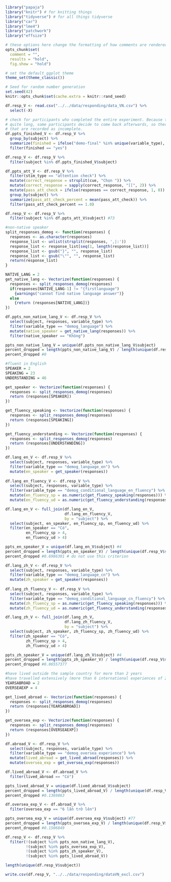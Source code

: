 
```r
library("papaja")
library("knitr") # for knitting things
library("tidyverse") # for all things tidyverse
library("car")
library("lme4")
library("patchwork")
library("effsize")

# these options here change the formatting of how comments are rendered
opts_chunk$set(
  comment = "",
  results = "hold",
  fig.show = "hold")

# set the default ggplot theme 
theme_set(theme_classic())
```

```r
# Seed for random number generation
set.seed(42)
knitr::opts_chunk$set(cache.extra = knitr::rand_seed)
```

```r
df.resp_V <- read.csv("../../data/responding/data_VN.csv") %>%
  select(-X)

# check for participants who completed the entire experiment. Because the experiment is
# quite long, some participants decide to come back afterwards, so there are a few files
# that are recorded as incomplete. 
df.ppts_finished_V <- df.resp_V %>% 
  group_by(subject) %>%
  summarize(finished = ifelse("demo-final" %in% unique(variable_type), "yes", "no")) %>%
  filter(finished == "yes")

df.resp_V <- df.resp_V %>%
  filter(subject %in% df.ppts_finished_V$subject) 

df.ppts_att_V <- df.resp_V %>%
  filter(stim_type == "attention check") %>%
  mutate(correct_response = strsplit(cue, "Chọn ")) %>%
  mutate(correct_response = sapply(correct_response, "[[", 2)) %>%
  mutate(pass_att_check = ifelse(responses == correct_response, 1, 0)) %>%
  group_by(subject) %>%
  summarize(pass_att_check_percent = mean(pass_att_check)) %>%
  filter(pass_att_check_percent == 1.0)

df.resp_V <- df.resp_V %>%
  filter(subject %in% df.ppts_att_V$subject) #73
```

```r
#non-native speaker
split_responses_demog <- function(responses) {
  responses <- as.character(responses)
  response_list <- unlist(strsplit(responses, ',|:'))
  response_list <- response_list[seq(1, length(response_list))]
  response_list <- gsub("}", "", response_list)
  response_list <- gsub("\"", "", response_list)
  return(response_list)
}

NATIVE_LANG = 2
get_native_lang <- Vectorize(function(responses) {
  responses <- split_responses_demog(responses)
  if(responses[NATIVE_LANG-1] != "{firstlanguage") 
    {warnings("cannot find native language answer")}
  else
    {return (responses[NATIVE_LANG])}
})

df.ppts_non_native_lang_V <- df.resp_V %>%
  select(subject, responses, variable_type) %>%
  filter(variable_type == "demog_language") %>%
  mutate(native_speaker = get_native_lang(responses)) %>%
  filter(native_speaker == "Không")

ppts_non_native_lang_V = unique(df.ppts_non_native_lang_V$subject)
percent_dropped = length(ppts_non_native_lang_V) / length(unique(df.resp_V$subject))
percent_dropped #0

#fluent in English
SPEAKER = 2
SPEAKING = 23
UNDERSTANDING = 46

get_speaker <- Vectorize(function(responses) {
  responses <- split_responses_demog(responses)
  return (responses[SPEAKER])
})

get_fluency_speaking <- Vectorize(function(responses) {
  responses <- split_responses_demog(responses)
  return (responses[SPEAKING])
})

get_fluency_understanding <- Vectorize(function(responses) {
  responses <- split_responses_demog(responses)
  return (responses[UNDERSTANDING])
})

df.lang_en_V <- df.resp_V %>%
  select(subject, responses, variable_type) %>%
  filter(variable_type == "demog_language_en") %>%
  mutate(en_speaker = get_speaker(responses))
  
df.lang_en_fluency_V <- df.resp_V %>%
  select(subject, responses, variable_type) %>%
  filter(variable_type == "demog_conditional_language_en_fluency") %>%
  mutate(en_fluency_sp = as.numeric(get_fluency_speaking(responses))) %>%
  mutate(en_fluency_ud = as.numeric(get_fluency_understanding(responses)))

df.lang_en_V <- full_join(df.lang_en_V, 
                          df.lang_en_fluency_V, 
                          by = "subject") %>%
  select(subject, en_speaker, en_fluency_sp, en_fluency_ud) %>%
  filter(en_speaker == "Có",
         en_fluency_sp > 4, 
         en_fluency_ud > 4)

ppts_en_speaker_V = unique(df.lang_en_V$subject) #4
percent_dropped = length(ppts_en_speaker_V) / length(unique(df.resp_V$subject))
percent_dropped #0.6986301 # do not use this criterion

df.lang_zh_V <- df.resp_V %>%
  select(subject, responses, variable_type) %>%
  filter(variable_type == "demog_language_cn") %>%
  mutate(zh_speaker = get_speaker(responses))
  
df.lang_zh_fluency_V <- df.resp_V %>%
  select(subject, responses, variable_type) %>%
  filter(variable_type == "demog_conditional_language_cn_fluency") %>%
  mutate(zh_fluency_sp = as.numeric(get_fluency_speaking(responses))) %>%
  mutate(zh_fluency_ud = as.numeric(get_fluency_understanding(responses)))

df.lang_zh_V <- full_join(df.lang_zh_V, 
                          df.lang_zh_fluency_V, 
                          by = "subject") %>%
  select(subject, zh_speaker, zh_fluency_sp, zh_fluency_ud) %>%
  filter(zh_speaker == "Có",
         zh_fluency_sp > 4, 
         zh_fluency_ud > 4)

ppts_zh_speaker_V = unique(df.lang_zh_V$subject) #4
percent_dropped = length(ppts_zh_speaker_V) / length(unique(df.resp_V$subject))
percent_dropped #0.06557377

#have lived outside the sample country for more than 2 years
#have travelled extensively (more than 6 international experiences of 2 days or longer) 
YEARSABROAD = 2
OVERSEAEXP = 4

get_lived_abroad <- Vectorize(function(responses) {
  responses <- split_responses_demog(responses)
  return (responses[YEARSABROAD])
})

get_oversea_exp <- Vectorize(function(responses) {
  responses <- split_responses_demog(responses)
  return (responses[OVERSEAEXP])
})

df.abroad_V <- df.resp_V %>%
  select(subject, responses, variable_type) %>%
  filter(variable_type == "demog_oversea_experience") %>%
  mutate(lived_abroad = get_lived_abroad(responses)) %>%
  mutate(oversea_exp = get_oversea_exp(responses))

df.lived_abroad_V <- df.abroad_V %>%
  filter(lived_abroad == "Có")

ppts_lived_abroad_V = unique(df.lived_abroad_V$subject)
percent_dropped = length(ppts_lived_abroad_V) / length(unique(df.resp_V$subject))
percent_dropped #0.1369863

df.oversea_exp_V <- df.abroad_V %>%
  filter(oversea_exp == "6 lần trở lên")

ppts_oversea_exp_V = unique(df.oversea_exp_V$subject) #77
percent_dropped = length(ppts_oversea_exp_V) / length(unique(df.resp_V$subject))
percent_dropped #0.1506849

df.resp_V <- df.resp_V %>%
  filter(!(subject %in% ppts_non_native_lang_V),
         !(subject %in% ppts_oversea_exp_V), 
         !(subject %in% ppts_zh_speaker_V),
         !(subject %in% ppts_lived_abroad_V))

length(unique(df.resp_V$subject)) 
```

```r
write.csv(df.resp_V, "../../data/responding/dataVN_excl.csv")
```

